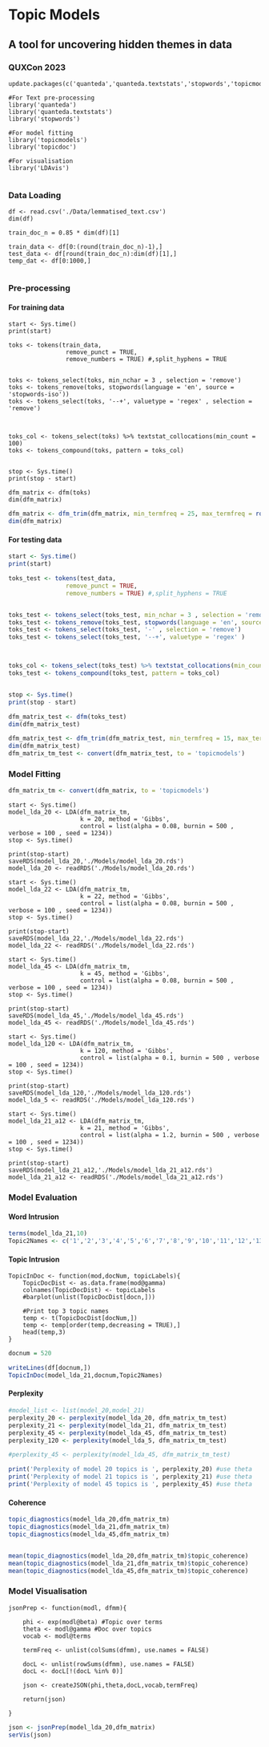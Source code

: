 # Topic Models
## A tool for uncovering hidden themes in data
### QUXCon 2023


```r-Libraries
update.packages(c('quanteda','quanteda.textstats','stopwords','topicmodels','topicdoc','LDAvis'))

#For Text pre-processing
library('quanteda')
library('quanteda.textstats')
library('stopwords')

#For model fitting
library('topicmodels')
library('topicdoc')

#For visualisation
library('LDAvis')


```

### Data Loading
```r-ReadingData
df <- read.csv('./Data/lemmatised_text.csv')
dim(df)

```

```r-SplittingTestTrainData
train_doc_n = 0.85 * dim(df)[1]

train_data <- df[0:(round(train_doc_n)-1),] 
test_data <- df[round(train_doc_n):dim(df)[1],]
temp_dat <- df[0:1000,]


```


### Pre-processing

#### For training data

```r-Tokenising
start <- Sys.time()
print(start)

toks <- tokens(train_data,
                remove_punct = TRUE,
                remove_numbers = TRUE) #,split_hyphens = TRUE


toks <- tokens_select(toks, min_nchar = 3 , selection = 'remove')
toks <- tokens_remove(toks, stopwords(language = 'en', source = 'stopwords-iso'))
toks <- tokens_select(toks, '--+', valuetype = 'regex' , selection = 'remove')



toks_col <- tokens_select(toks) %>% textstat_collocations(min_count = 100)
toks <- tokens_compound(toks, pattern = toks_col)


stop <- Sys.time()
print(stop - start)
```

```r-DocFreqMatrix
dfm_matrix <- dfm(toks)
dim(dfm_matrix)
```

```r
dfm_matrix <- dfm_trim(dfm_matrix, min_termfreq = 25, max_termfreq = round(length(train_data) * 0.07))
dim(dfm_matrix)

```

#### For testing data
```r
start <- Sys.time()
print(start)

toks_test <- tokens(test_data,
                remove_punct = TRUE,
                remove_numbers = TRUE) #,split_hyphens = TRUE


toks_test <- tokens_select(toks_test, min_nchar = 3 , selection = 'remove')
toks_test <- tokens_remove(toks_test, stopwords(language = 'en', source = 'stopwords-iso'))
toks_test <- tokens_select(toks_test, '-' , selection = 'remove')
toks_test <- tokens_select(toks_test, '--+', valuetype = 'regex' )



toks_col <- tokens_select(toks_test) %>% textstat_collocations(min_count = 100)
toks_test <- tokens_compound(toks_test, pattern = toks_col)


stop <- Sys.time()
print(stop - start)

```

```r
dfm_matrix_test <- dfm(toks_test)
dim(dfm_matrix_test)

dfm_matrix_test <- dfm_trim(dfm_matrix_test, min_termfreq = 15, max_termfreq = round(length(temp_dat) * 0.07))
dim(dfm_matrix_test)
dfm_matrix_tm_test <- convert(dfm_matrix_test, to = 'topicmodels')
```


### Model Fitting

```r
dfm_matrix_tm <- convert(dfm_matrix, to = 'topicmodels')
```


```r-ModelFitting
start <- Sys.time()
model_lda_20 <- LDA(dfm_matrix_tm, 
                    k = 20, method = 'Gibbs', 
                    control = list(alpha = 0.08, burnin = 500 , verbose = 100 , seed = 1234))
stop <- Sys.time()

print(stop-start)
saveRDS(model_lda_20,'./Models/model_lda_20.rds')
model_lda_20 <- readRDS('./Models/model_lda_20.rds')
```

```r-ModelFitting
start <- Sys.time()
model_lda_22 <- LDA(dfm_matrix_tm, 
                    k = 22, method = 'Gibbs', 
                    control = list(alpha = 0.08, burnin = 500 , verbose = 100 , seed = 1234))
stop <- Sys.time()

print(stop-start)
saveRDS(model_lda_22,'./Models/model_lda_22.rds')
model_lda_22 <- readRDS('./Models/model_lda_22.rds')
```

```r-ModelFitting
start <- Sys.time()
model_lda_45 <- LDA(dfm_matrix_tm, 
                    k = 45, method = 'Gibbs', 
                    control = list(alpha = 0.08, burnin = 500 , verbose = 100 , seed = 1234))
stop <- Sys.time()

print(stop-start)
saveRDS(model_lda_45,'./Models/model_lda_45.rds')
model_lda_45 <- readRDS('./Models/model_lda_45.rds')
```

```r-ModelFitting
start <- Sys.time()
model_lda_120 <- LDA(dfm_matrix_tm, 
                    k = 120, method = 'Gibbs', 
                    control = list(alpha = 0.1, burnin = 500 , verbose = 100 , seed = 1234))
stop <- Sys.time()

print(stop-start)
saveRDS(model_lda_120,'./Models/model_lda_120.rds')
model_lda_5 <- readRDS('./Models/model_lda_120.rds')
```


```r-ModelFitting
start <- Sys.time()
model_lda_21_a12 <- LDA(dfm_matrix_tm, 
                    k = 21, method = 'Gibbs', 
                    control = list(alpha = 1.2, burnin = 500 , verbose = 100 , seed = 1234))
stop <- Sys.time()

print(stop-start)
saveRDS(model_lda_21_a12,'./Models/model_lda_21_a12.rds')
model_lda_21_a12 <- readRDS('./Models/model_lda_21_a12.rds')
```

### Model Evaluation

#### Word Intrusion
```r
terms(model_lda_21,10)
Topic2Names <- c('1','2','3','4','5','6','7','8','9','10','11','12','13','14','15','16','17','18','19','20','21')

```


#### Topic Intrusion
```r-TopicsInDocuments

TopicInDoc <- function(mod,docNum, topicLabels){
    TopicDocDist <- as.data.frame(mod@gamma)
    colnames(TopicDocDist) <- topicLabels
    #barplot(unlist(TopicDocDist[docn,]))
    
    #Print top 3 topic names
    temp <- t(TopicDocDist[docNum,])
    temp <- temp[order(temp,decreasing = TRUE),]
    head(temp,3)
}

```

```r
docnum = 520

writeLines(df[docnum,])
TopicInDoc(model_lda_21,docnum,Topic2Names)
```


#### Perplexity

```r
#model_list <- list(model_20,model_21)
perplexity_20 <- perplexity(model_lda_20, dfm_matrix_tm_test)
perplexity_21 <- perplexity(model_lda_21, dfm_matrix_tm_test)
perplexity_45 <- perplexity(model_lda_45, dfm_matrix_tm_test)
perplexity_120 <- perplexity(model_lda_5, dfm_matrix_tm_test)

#perplexity_45 <- perplexity(model_lda_45, dfm_matrix_tm_test)

print('Perplexity of model 20 topics is ', perplexity_20) #use theta
print('Perplexity of model 21 topics is ', perplexity_21) #use theta
print('Perplexity of model 45 topics is ', perplexity_45) #use theta

```



#### Coherence

```r
topic_diagnostics(model_lda_20,dfm_matrix_tm)
topic_diagnostics(model_lda_21,dfm_matrix_tm)
topic_diagnostics(model_lda_45,dfm_matrix_tm)


mean(topic_diagnostics(model_lda_20,dfm_matrix_tm)$topic_coherence)
mean(topic_diagnostics(model_lda_21,dfm_matrix_tm)$topic_coherence)
mean(topic_diagnostics(model_lda_45,dfm_matrix_tm)$topic_coherence)

```

### Model Visualisation

```r-JSON_prep

jsonPrep <- function(modl, dfmm){

    phi <- exp(modl@beta) #Topic over terms
    theta <- modl@gamma #Doc over topics
    vocab <- modl@terms

    termFreq <- unlist(colSums(dfmm), use.names = FALSE)
    
    docL <- unlist(rowSums(dfmm), use.names = FALSE)
    docL <- docL[!(docL %in% 0)]

    json <- createJSON(phi,theta,docL,vocab,termFreq)

    return(json)

}

```

```r
json <- jsonPrep(model_lda_20,dfm_matrix)
serVis(json)
```